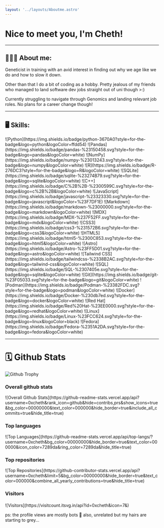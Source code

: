 ```yaml
---
layout: '../layouts/Aboutme.astro'
---
```


# Nice to meet you, I'm Cheth!

---

## 🧙🏾‍♂️ About me:

Geneticist in training with an avid interest in finding out why we age like we do and how to slow it down. 

Other than that I do a bit of coding as a hobby. Pretty jealous of my friends who managed to land software dev jobs straight out of uni though >:) 

Currently struggling to navigate through Genomics and landing relevant job roles. No plans for a career change though!

---

## 🖥️ Skills:

<div>
    ![Python](https://img.shields.io/badge/python-3670A0?style=for-the-badge&logo=python&logoColor=ffdd54)
    ![Pandas](https://img.shields.io/badge/pandas-%23150458.svg?style=for-the-badge&logo=pandas&logoColor=white)
    ![NumPy](https://img.shields.io/badge/numpy-%23013243.svg?style=for-the-badge&logo=numpy&logoColor=white)
    ![R](https://img.shields.io/badge/R-276DC3?style=for-the-badge&logo=R&logoColor=white)
    ![SQLite](https://img.shields.io/badge/sqlite-%23274B79.svg?style=for-the-badge&logo=sqlite&logoColor=white)
    ![C++](https://img.shields.io/badge/C%2B%2B-%2300599C.svg?style=for-the-badge&logo=c%2B%2B&logoColor=white)
    ![JavaScript](https://img.shields.io/badge/javascript-%23323330.svg?style=for-the-badge&logo=javascript&logoColor=%23F7DF1E)
    ![Markdown](https://img.shields.io/badge/markdown-%23000000.svg?style=for-the-badge&logo=markdown&logoColor=white)
    ![MDX](https://img.shields.io/badge/MDX-%237F52FF.svg?style=for-the-badge&logo=mdx&logoColor=white)
    ![CSS3](https://img.shields.io/badge/css3-%231572B6.svg?style=for-the-badge&logo=css3&logoColor=white)
    ![HTML5](https://img.shields.io/badge/html5-%2300C853.svg?style=for-the-badge&logo=html5&logoColor=white)
    ![Astro](https://img.shields.io/badge/Astro-%23FF5D01.svg?style=for-the-badge&logo=astro&logoColor=white)
    ![Tailwind CSS](https://img.shields.io/badge/tailwindcss-%2338B2AC.svg?style=for-the-badge&logo=tailwind-css&logoColor=white)
    ![SQL](https://img.shields.io/badge/SQL-%2307405e.svg?style=for-the-badge&logo=sqlite&logoColor=white)
    ![Git](https://img.shields.io/badge/git-%23F05033.svg?style=for-the-badge&logo=git&logoColor=white)
    ![Podman](https://img.shields.io/badge/Podman-%23382FDC.svg?style=for-the-badge&logo=podman&logoColor=white)
    ![Docker](https://img.shields.io/badge/Docker-%230db7ed.svg?style=for-the-badge&logo=docker&logoColor=white)
    ![Red Hat](https://img.shields.io/badge/Red%20Hat-%23EE0000.svg?style=for-the-badge&logo=redhat&logoColor=white)
    ![Linux](https://img.shields.io/badge/Linux-%23FCC624.svg?style=for-the-badge&logo=linux&logoColor=black)
    ![Fedora](https://img.shields.io/badge/Fedora-%2351A2DA.svg?style=for-the-badge&logo=fedora&logoColor=white)
</div>

---

<h1>🗓️ Github Stats</h1>

![Github Trophy](https://github-profile-trophy.vercel.app/?username=0xcheth&theme=discord&no-frame=true&margin-w=4)

<h3>Overall github stats</h3>
![Overall Github Stats](https://github-readme-stats.vercel.app/api?username=0xcheth&rank_icon=github&hide=contribs,prs&show_icons=true&bg_color=00000000&text_color=000000&hide_border=true&include_all_commits=true&hide_title=true)

<h3>Top languages</h3>
![Top Languages](https://github-readme-stats.vercel.app/api/top-langs/?username=0xcheth&bg_color=00000000&hide_border=true&text_color=000000&icon_color=7289da&ring_color=7289da&hide_title=true)

<h3>Top repositories</h3>
![Top Repositories](https://github-contributor-stats.vercel.app/api?username=0xcheth&limit=5&bg_color=00000000&hide_border=true&text_color=000000&combine_all_yearly_contributions=true&hide_title=true)

<h3 style="margin-bottom: 20px;">Visitors</h3>
![Visitors](https://visitcount.itsvg.in/api?id=0xcheth&icon=7&)

<p>ps: the profile views are mostly bots 🐒 also, unrelated but my hairs are starting to grey...</p>
